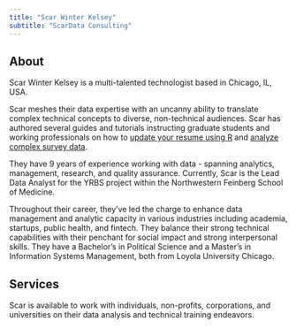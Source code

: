```yaml
---
title: "Scar Winter Kelsey"
subtitle: "ScarData Consulting"
---
```


## About

Scar Winter Kelsey is a multi-talented technologist based in Chicago, IL, USA.

Scar meshes their data expertise with an uncanny ability to translate complex technical concepts to diverse, non-technical audiences. Scar has authored several guides and tutorials instructing graduate students and working professionals on how to [update your resume using R](https://docs.google.com/presentation/d/1BL4XwjZAxTundKNl0gSqiyE8gPyLqnMoGcook-p8w-M/edit?usp=sharing) and [analyze complex survey data](https://drive.google.com/file/d/1buEWnRuy73skT0SfZ3DCiglhSewA0ROK/view?usp=sharing).

They have 9 years of experience working with data - spanning analytics, management, research, and quality assurance. Currently, Scar is the Lead Data Analyst for the YRBS project within the Northwestern Feinberg School of Medicine.

Throughout their career, they’ve led the charge to enhance data management and analytic capacity in various industries including academia, startups, public health, and fintech. They balance their strong technical capabilities with their penchant for social impact and strong interpersonal skills. They have a Bachelor’s in Political Science and a Master’s in Information Systems Management, both from Loyola University Chicago.

## Services

Scar is available to work with individuals, non-profits, corporations, and universities on their data analysis and technical training endeavors.
